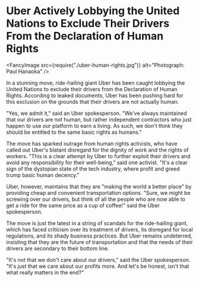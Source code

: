 # Uber Actively Lobbying the United Nations to Exclude Their Drivers From the Declaration of Human Rights

<Metadata dateIso8601="2023-02-20T22:11:52.173Z" />

<FancyImage
  src={require("./uber-human-rights.jpg")}
  alt="Photograph: Paul Hanaoka"
/>

In a stunning move, ride-hailing giant Uber has been caught lobbying the United Nations to exclude their drivers from the Declaration of Human Rights. According to leaked documents, Uber has been pushing hard for this exclusion on the grounds that their drivers are not actually human.

"Yes, we admit it," said an Uber spokesperson. "We've always maintained that our drivers are not human, but rather independent contractors who just happen to use our platform to earn a living. As such, we don't think they should be entitled to the same basic rights as humans."

The move has sparked outrage from human rights activists, who have called out Uber's blatant disregard for the dignity of work and the rights of workers. "This is a clear attempt by Uber to further exploit their drivers and avoid any responsibility for their well-being," said one activist. "It's a clear sign of the dystopian state of the tech industry, where profit and greed trump basic human decency."

Uber, however, maintains that they are "making the world a better place" by providing cheap and convenient transportation options. "Sure, we might be screwing over our drivers, but think of all the people who are now able to get a ride for the same price as a cup of coffee!" said the Uber spokesperson.

The move is just the latest in a string of scandals for the ride-hailing giant, which has faced criticism over its treatment of drivers, its disregard for local regulations, and its shady business practices. But Uber remains undeterred, insisting that they are the future of transportation and that the needs of their drivers are secondary to their bottom line.

"It's not that we don't care about our drivers," said the Uber spokesperson. "It's just that we care about our profits more. And let's be honest, isn't that what really matters in the end?"
